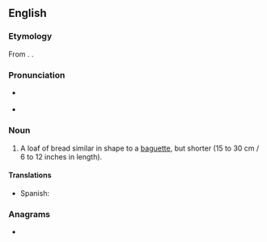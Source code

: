 {{also|bâtard}}
==English==

===Etymology===
From {{uder|en|fr|bâtard}}. {{doublet|en|bastard}}.

===Pronunciation===
* {{a|GA}} {{IPA|en|/bəˈtɑɹd/}}
* {{a|RP}} {{IPA|en|/bæˈtɑːd/|/ˈbætɑːd/}}

===Noun===
{{en-noun}}

# A loaf of bread similar in shape to a [[baguette]], but shorter (15 to 30 cm / 6 to 12 inches in length).

====Translations====
{{trans-top|short loaf of bread}}
* Spanish: {{t|es|batarda|f}}
{{trans-mid}}
{{trans-bottom}}

===Anagrams===
* {{anagrams|en|a=aabdrt|tabard}}